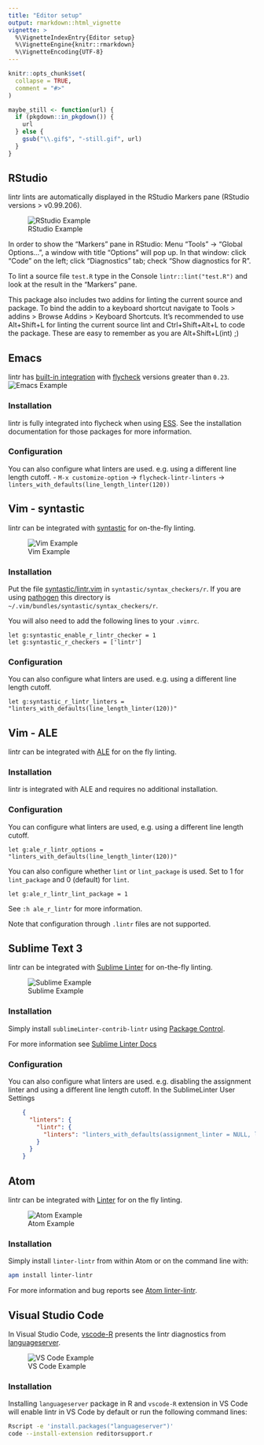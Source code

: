 ```yaml
---
title: "Editor setup"
output: rmarkdown::html_vignette
vignette: >
  %\VignetteIndexEntry{Editor setup}
  %\VignetteEngine{knitr::rmarkdown}
  %\VignetteEncoding{UTF-8}
---
```


```r
knitr::opts_chunk$set(
  collapse = TRUE,
  comment = "#>"
)

maybe_still <- function(url) {
  if (pkgdown::in_pkgdown()) {
    url
  } else {
    gsub("\\.gif$", "-still.gif", url)
  }
}
```

## RStudio

lintr lints are automatically displayed in the RStudio Markers pane (RStudio versions \> v0.99.206).

![RStudio Example](man/figures/rstudio.png "Rstudio Example")

In order to show the "Markers" pane in RStudio: Menu "Tools" -\> "Global Options...", a window with title "Options" will pop up.
In that window: click "Code" on the left; click "Diagnostics" tab; check "Show diagnostics for R".

To lint a source file `test.R` type in the Console `lintr::lint("test.R")` and look at the result in the "Markers" pane.

This package also includes two addins for linting the current source and package.
To bind the addin to a keyboard shortcut navigate to Tools \> addins \> Browse Addins \> Keyboard Shortcuts.
It's recommended to use Alt+Shift+L for linting the current source lint and Ctrl+Shift+Alt+L to code the package.
These are easy to remember as you are Alt+Shift+L(int) ;)

## Emacs

lintr has [built-in integration](http://www.flycheck.org/en/latest/languages.html#r) with [flycheck](https://github.com/flycheck/flycheck) versions greater than `0.23`.
![Emacs Example](`r maybe_still("man/figures/emacs.gif")` "Emacs Example")

### Installation

lintr is fully integrated into flycheck when using [ESS](http://ess.r-project.org/).
See the installation documentation for those packages for more information.

### Configuration

You can also configure what linters are used.
e.g. using a different line length cutoff.
- `M-x customize-option` -\> `flycheck-lintr-linters` -\> `linters_with_defaults(line_length_linter(120))`

## Vim - syntastic

lintr can be integrated with [syntastic](https://github.com/vim-syntastic/syntastic) for on-the-fly linting.

![Vim Example](`r maybe_still("man/figures/vim-syntastic.gif")` "Vim Example")

### Installation

Put the file [syntastic/lintr.vim](inst/syntastic/lintr.vim) in `syntastic/syntax_checkers/r`.
If you are using [pathogen](https://github.com/tpope/vim-pathogen) this directory is `~/.vim/bundles/syntastic/syntax_checkers/r`.

You will also need to add the following lines to your `.vimrc`.

``` vim
let g:syntastic_enable_r_lintr_checker = 1
let g:syntastic_r_checkers = ['lintr']
```

### Configuration

You can also configure what linters are used.
e.g. using a different line length cutoff.

``` vim
let g:syntastic_r_lintr_linters = "linters_with_defaults(line_length_linter(120))"
```

## Vim - ALE

lintr can be integrated with [ALE](https://github.com/dense-analysis/ale) for on the fly linting.

### Installation

lintr is integrated with ALE and requires no additional installation.

### Configuration

You can configure what linters are used, e.g. using a different line length cutoff.

``` vim
let g:ale_r_lintr_options = "linters_with_defaults(line_length_linter(120))"
```

You can also configure whether `lint` or `lint_package` is used.
Set to 1 for `lint_package` and 0 (default) for `lint`.

``` vim
let g:ale_r_lintr_lint_package = 1
```

See `:h ale_r_lintr` for more information.

Note that configuration through `.lintr` files are not supported.

## Sublime Text 3

lintr can be integrated with [Sublime Linter](https://github.com/SublimeLinter/SublimeLinter) for on-the-fly linting.

![Sublime Example](`r maybe_still("man/figures/sublime.gif")` "Sublime Example")

### Installation

Simply install `sublimeLinter-contrib-lintr` using [Package Control](https://packagecontrol.io/).

For more information see [Sublime Linter Docs](http://sublimelinter.readthedocs.io/en/latest/installation.html#installing-via-pc)

### Configuration

You can also configure what linters are used.
e.g. disabling the assignment linter and using a different line length cutoff.
In the SublimeLinter User Settings

```json
    {
      "linters": {
        "lintr": {
          "linters": "linters_with_defaults(assignment_linter = NULL, line_length_linter(120))"
        }
      }
    }
```

## Atom

lintr can be integrated with [Linter](https://github.com/steelbrain/linter) for on the fly linting.

![Atom Example](man/figures/atom.png "Atom Example")

### Installation

Simply install `linter-lintr` from within Atom or on the command line with:

``` bash
apm install linter-lintr
```

For more information and bug reports see [Atom linter-lintr](https://github.com/AtomLinter/linter-lintr).

## Visual Studio Code

In Visual Studio Code, [vscode-R](https://marketplace.visualstudio.com/items?itemName=Ikuyadeu.r) presents the lintr diagnostics from [languageserver](https://github.com/REditorSupport/languageserver).

![VS Code Example](man/figures/vscode.png "VS Code Example")

### Installation

Installing `languageserver` package in R and `vscode-R` extension in VS Code will enable lintr in VS Code by default or run the following command lines:

``` bash
Rscript -e 'install.packages("languageserver")'
code --install-extension reditorsupport.r
```
